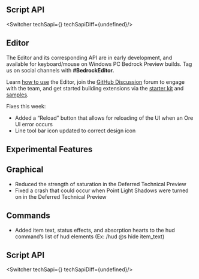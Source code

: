 




## **Script API**

<Switcher techSapi={<TechSapiStable/>} techSapiDiff={undefined}/>

## **Editor**

The Editor and its corresponding API are in early development, and available for keyboard/mouse on Windows PC Bedrock Preview builds. Tag us on social channels with **#BedrockEditor.**

Learn [how to use](https://aka.ms/LearnEditor) the Editor, join the [GitHub Discussion](https://github.com/Mojang/minecraft-editor/discussions) forum to engage with the team, and get started building extensions via the [starter kit](https://github.com/Mojang/minecraft-editor-extension-starter-kit) and [samples](https://github.com/Mojang/minecraft-editor-extension-samples).

Fixes this week:

-   Added a “Reload” button that allows for reloading of the UI when an Ore UI error occurs
-   Line tool bar icon updated to correct design icon  
      
    




<h2 className="experimental_divider">Experimental Features</h2>




## **Graphical**

-   Reduced the strength of saturation in the Deferred Technical Preview
-   Fixed a crash that could occur when Point Light Shadows were turned on in the Deferred Technical Preview

## **Commands**

-   Added item text, status effects, and absorption hearts to the hud command’s list of hud elements (Ex: /hud @s hide item\_text)


## **Script API**

<Switcher techSapi={<TechSapiExp/>} techSapiDiff={undefined}/>


